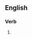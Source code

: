 ==English==

===Verb===
{{head|en|present participle}}

# {{present participle of|corrugate|lang=en|nocat=1}}
